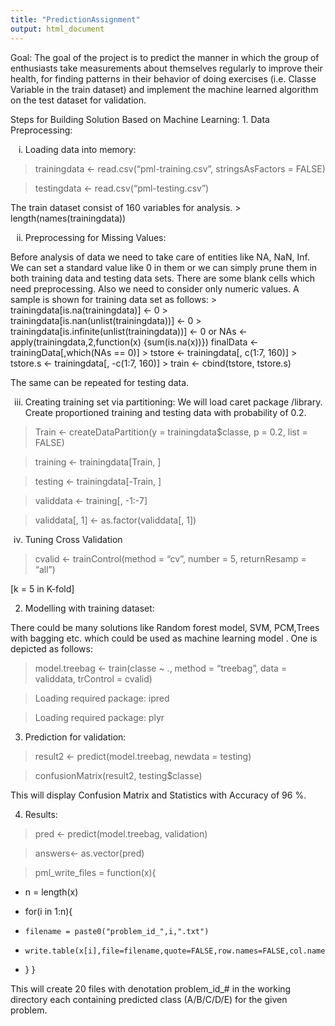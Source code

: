 ```yaml
---
title: "PredictionAssignment"
output: html_document
---
```

Goal:
The goal of the project is to predict the manner in which the group of enthusiasts take measurements about themselves regularly to improve their health, for finding patterns in their behavior of doing exercises (i.e. Classe Variable in the train dataset) and implement the machine learned algorithm on the test dataset for validation.

Steps for Building Solution Based on Machine Learning:
1.  Data Preprocessing:

i) Loading data into memory:

> trainingdata <- read.csv("pml-training.csv", stringsAsFactors = FALSE)

> testingdata <- read.csv("pml-testing.csv")

The train dataset consist of 160 variables for analysis.
> length(names(trainingdata))

ii) Preprocessing for Missing Values:
   
 Before analysis of data we need to take care of entities like NA, NaN, Inf. We can set a standard value like 0 in them or we can simply prune them in both training data and testing data sets. There are some blank cells which need preprocessing. Also we need to consider only numeric values.
A sample is shown for training data set as follows:
> trainingdata[is.na(trainingdata)] <- 0
> trainingdata[is.nan(unlist(trainingdata))] <- 0
> trainingdata[is.infinite(unlist(trainingdata))] <- 0
or
NAs <- apply(trainingdata,2,function(x) {sum(is.na(x))})
finalData <- trainingData[,which(NAs == 0)]
> tstore <- trainingdata[, c(1:7, 160)]
> tstore.s <- trainingdata[, -c(1:7, 160)]
> train <- cbind(tstore, tstore.s)

The same can be repeated for testing data.

iii) Creating training set via partitioning:
We will load caret package /library. Create proportioned training and testing data with probability of 0.2.

> Train <- createDataPartition(y = trainingdata$classe, p = 0.2, list = FALSE)


> training <- trainingdata[Train, ]

> testing <- trainingdata[-Train, ]

> validdata <- training[, -1:-7]

> validdata[, 1] <- as.factor(validdata[, 1])

iv) Tuning Cross Validation

> cvalid <- trainControl(method = "cv", number = 5, returnResamp = "all") 

[k = 5 in K-fold]

2.  Modelling with training dataset: 

There could be many solutions like Random forest model, SVM, PCM,Trees with bagging etc. which could be  used as machine learning model . One is depicted as follows:

>model.treebag <- train(classe ~ ., method = "treebag", data = validdata, trControl = cvalid)

>Loading required package: ipred

>Loading required package: plyr

3.	Prediction for validation: 

> result2 <- predict(model.treebag, newdata = testing)

> confusionMatrix(result2, testing$classe)

This will display Confusion Matrix and Statistics with Accuracy of 96 %.
         

4.	Results:

> pred <- predict(model.treebag, validation)

> answers<- as.vector(pred)

> pml_write_files = function(x){

+   n = length(x)

+   for(i in 1:n){

+     filename = paste0("problem_id_",i,".txt")

+     write.table(x[i],file=filename,quote=FALSE,row.names=FALSE,col.names=FALSE)

+   } }

This will create 20 files with denotation problem_id_# in the working directory 
each containing predicted class (A/B/C/D/E) for the given problem.





